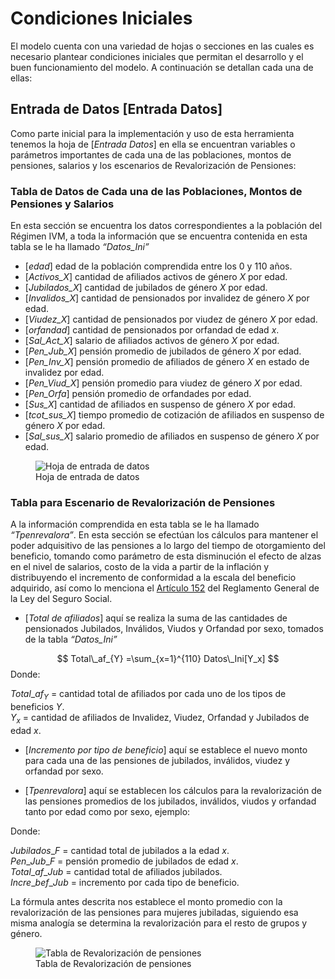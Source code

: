 # Condiciones Iniciales

El modelo cuenta con una variedad de hojas o secciones en las cuales es necesario plantear condiciones iniciales que permitan el desarrollo y el buen funcionamiento del modelo. A continuación se detallan cada una de ellas:

## Entrada de Datos \[Entrada Datos\]

Como parte inicial para la implementación y uso de esta herramienta tenemos la hoja de \[*Entrada Datos*\] en ella se encuentran variables o parámetros importantes de cada una de las poblaciones, montos de pensiones, salarios y los escenarios de Revalorización de Pensiones:

### Tabla de Datos de Cada una de las Poblaciones, Montos de Pensiones y Salarios

En esta sección se encuentra los datos correspondientes a la población del Régimen IVM, a toda la información que se encuentra contenida en esta tabla se le ha llamado *"Datos_Ini"*

-   \[*edad*\] edad de la población comprendida entre los 0 y 110 años.
-   \[*Activos_X*\] cantidad de afiliados activos de género *X* por edad.
-   \[*Jubilados_X*\] cantidad de jubilados de género *X* por edad.
-   \[*Invalidos_X*\] cantidad de pensionados por invalidez de género *X* por edad.
-   \[*Viudez_X*\] cantidad de pensionados por viudez de género *X* por edad.
-   \[*orfandad*\] cantidad de pensionados por orfandad de edad *x*.
-   \[*Sal_Act_X*\] salario de afiliados activos de género *X* por edad.
-   \[*Pen_Jub_X*\] pensión promedio de jubilados de género *X* por edad.
-   \[*Pen_Inv_X*\] pensión promedio de afiliados de género *X* en estado de invalidez por edad.
-   \[*Pen_Viud_X*\] pensión promedio para viudez de género *X* por edad.
-   \[*Pen_Orfa*\] pensión promedio de orfandades por edad.
-   \[*Sus_X*\] cantidad de afiliados en suspenso de género *X* por edad.
-   \[*tcot_sus_X*\] tiempo promedio de cotización de afiliados en suspenso de género *X* por edad.
-   \[*Sal_sus_X*\] salario promedio de afiliados en suspenso de género *X* por edad.

![Hoja de entrada de datos](images/F/Img1.png)

### Tabla para Escenario de Revalorización de Pensiones

A la información comprendida en esta tabla se le ha llamado *"Tpenrevalora"*. En esta sección se efectúan los cálculos para mantener el poder adquisitivo de las pensiones a lo largo del tiempo de otorgamiento del beneficio, tomando como parámetro de esta disminución el efecto de alzas en el nivel de salarios, costo de la vida a partir de la inflación y distribuyendo el incremento de conformidad a la escala del beneficio adquirido, así como lo menciona el [Artículo 152](https://www.ilo.org/dyn/travail/docs/930/Reglamento%20General%20de%20la%20%20Ley%20del%20IHSS.pdf) del Reglamento General de la Ley del Seguro Social.

-   \[*Total de afiliados*\] aquí se realiza la suma de las cantidades de pensionados Jubilados, Inválidos, Viudos y Orfandad por sexo, tomados de la tabla *"Datos_Ini"*


$$ 
Total\_af_{Y} =\sum_{x=1}^{110} Datos\_Ini[Y_x] 
$$
Donde:

$Total\_af_{Y}$ = cantidad total de afiliados por cada uno de los tipos de beneficios *Y*.\
$Y_x$ = cantidad de afiliados de Invalidez, Viudez, Orfandad y Jubilados de edad *x*.

-   \[*Incremento por tipo de beneficio*\] aquí se establece el nuevo monto para cada una de las pensiones de jubilados, inválidos, viudez y orfandad por sexo.

-   \[*Tpenrevalora*\] aquí se establecen los cálculos para la revalorización de las pensiones promedios de los jubilados, inválidos, viudos y orfandad tanto por edad como por sexo, ejemplo:

```{=tex}
\begin{equation} 
Tpenrev =\frac{Jubilados\_F \times Pen\_Jub\_F + \frac{Jubilados\_F}{Total\_af_{Jub} \times Incre\_bef_{Jub}}}{Jubilados\_F}
  \label{eq:Tpenrevalora}
\end{equation}
```
Donde:

$Jubilados\_F$ = cantidad total de jubilados a la edad *x*.\
$Pen\_Jub\_F$ = pensión promedio de jubilados de edad *x*.\
$Total\_af\_{Jub}$ = cantidad total de afiliados jubilados.\
$Incre\_bef\_{Jub}$ = incremento por cada tipo de beneficio.

La fórmula antes descrita nos establece el monto promedio con la revalorización de las pensiones para mujeres jubiladas, siguiendo esa misma analogía se determina la revalorización para el resto de grupos y género.

![Tabla de Revalorización de pensiones](images/F/Img2.png){fig-align="center"}

